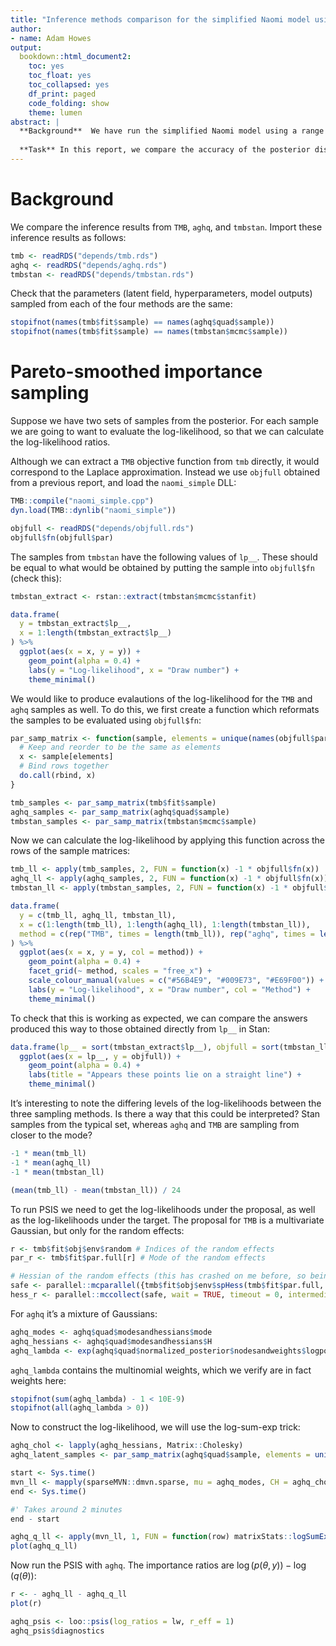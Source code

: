 ```yaml
---
title: "Inference methods comparison for the simplified Naomi model using Pareto-smoothed importance sampling"
author:
- name: Adam Howes
output:
  bookdown::html_document2:
    toc: yes
    toc_float: yes
    toc_collapsed: yes
    df_print: paged
    code_folding: show
    theme: lumen
abstract: |
  **Background**  We have run the simplified Naomi model using a range of inference methods: `TMB`, `aghq`, and `tmbstan`.
  
  **Task** In this report, we compare the accuracy of the posterior distributions obtained from these inference methods using Pareto-smoothed importance sampling.
---
```


# Background

We compare the inference results from `TMB`, `aghq`, and `tmbstan`.
Import these inference results as follows:

```r
tmb <- readRDS("depends/tmb.rds")
aghq <- readRDS("depends/aghq.rds")
tmbstan <- readRDS("depends/tmbstan.rds")
```

Check that the parameters (latent field, hyperparameters, model outputs) sampled from each of the four methods are the same:

```r
stopifnot(names(tmb$fit$sample) == names(aghq$quad$sample))
stopifnot(names(tmb$fit$sample) == names(tmbstan$mcmc$sample))
```

# Pareto-smoothed importance sampling

Suppose we have two sets of samples from the posterior.
For each sample we are going to want to evaluate the log-likelihood, so that we can calculate the log-likelihood ratios.

Although we can extract a `TMB` objective function from `tmb` directly, it would correspond to the Laplace approximation.
Instead we use `objfull` obtained from a previous report, and load the `naomi_simple` DLL:

```r
TMB::compile("naomi_simple.cpp")
dyn.load(TMB::dynlib("naomi_simple"))

objfull <- readRDS("depends/objfull.rds")
objfull$fn(objfull$par)
```

The samples from `tmbstan` have the following values of `lp__`.
These should be equal to what would be obtained by putting the sample into `objfull$fn` (check this):

```r
tmbstan_extract <- rstan::extract(tmbstan$mcmc$stanfit)

data.frame(
  y = tmbstan_extract$lp__,
  x = 1:length(tmbstan_extract$lp__)
) %>%
  ggplot(aes(x = x, y = y)) +
    geom_point(alpha = 0.4) +
    labs(y = "Log-likelihood", x = "Draw number") +
    theme_minimal()
```

We would like to produce evalautions of the log-likelihood for the `TMB` and `aghq` samples as well.
To do this, we first create a function which reformats the samples to be evaluated using `objfull$fn`:

```r
par_samp_matrix <- function(sample, elements = unique(names(objfull$par))) {
  # Keep and reorder to be the same as elements
  x <- sample[elements]
  # Bind rows together
  do.call(rbind, x)
}

tmb_samples <- par_samp_matrix(tmb$fit$sample)
aghq_samples <- par_samp_matrix(aghq$quad$sample)
tmbstan_samples <- par_samp_matrix(tmbstan$mcmc$sample)
```

Now we can calculate the log-likelihood by applying this function across the rows of the sample matrices:

```r
tmb_ll <- apply(tmb_samples, 2, FUN = function(x) -1 * objfull$fn(x))
aghq_ll <- apply(aghq_samples, 2, FUN = function(x) -1 * objfull$fn(x))
tmbstan_ll <- apply(tmbstan_samples, 2, FUN = function(x) -1 * objfull$fn(x))

data.frame(
  y = c(tmb_ll, aghq_ll, tmbstan_ll),
  x = c(1:length(tmb_ll), 1:length(aghq_ll), 1:length(tmbstan_ll)),
  method = c(rep("TMB", times = length(tmb_ll)), rep("aghq", times = length(aghq_ll)), rep("tmbstan", times = length(tmbstan_ll)))
) %>%
  ggplot(aes(x = x, y = y, col = method)) +
    geom_point(alpha = 0.4) +
    facet_grid(~ method, scales = "free_x") +
    scale_colour_manual(values = c("#56B4E9", "#009E73", "#E69F00")) +
    labs(y = "Log-likelihood", x = "Draw number", col = "Method") +
    theme_minimal()
```

To check that this is working as expected, we can compare the answers produced this way to those obtained directly from `lp__` in Stan:

```r
data.frame(lp__ = sort(tmbstan_extract$lp__), objfull = sort(tmbstan_ll)) %>%
  ggplot(aes(x = lp__, y = objfull)) +
    geom_point(alpha = 0.4) +
    labs(title = "Appears these points lie on a straight line") +
    theme_minimal()
```

It's interesting to note the differing levels of the log-likelihoods between the three sampling methods.
Is there a way that this could be interpreted?
Stan samples from the typical set, whereas `aghq` and `TMB` are sampling from closer to the mode?

```r
-1 * mean(tmb_ll)
-1 * mean(aghq_ll)
-1 * mean(tmbstan_ll)

(mean(tmb_ll) - mean(tmbstan_ll)) / 24
```

To run PSIS we need to get the log-likelihoods under the proposal, as well as the log-likelihoods under the target.
The proposal for `TMB` is a multivariate Gaussian, but only for the random effects:

```r
r <- tmb$fit$obj$env$random # Indices of the random effects
par_r <- tmb$fit$par.full[r] # Mode of the random effects

# Hessian of the random effects (this has crashed on me before, so being safe)
safe <- parallel::mcparallel({tmb$fit$obj$env$spHess(tmb$fit$par.full, random = TRUE)})
hess_r <- parallel::mccollect(safe, wait = TRUE, timeout = 0, intermediate = FALSE)
```

For `aghq` it's a mixture of Gaussians:

```r
aghq_modes <- aghq$quad$modesandhessians$mode
aghq_hessians <- aghq$quad$modesandhessians$H
aghq_lambda <- exp(aghq$quad$normalized_posterior$nodesandweights$logpost_normalized) * aghq$quad$normalized_posterior$nodesandweights$weights
```

`aghq_lambda` contains the multinomial weights, which we verify are in fact weights here:

```r
stopifnot(sum(aghq_lambda) - 1 < 10E-9)
stopifnot(all(aghq_lambda > 0))
```

Now to construct the log-likelihood, we will use the log-sum-exp trick:

```r
aghq_chol <- lapply(aghq_hessians, Matrix::Cholesky)
aghq_latent_samples <- par_samp_matrix(aghq$quad$sample, elements = unique(names(aghq_modes[[1]])))

start <- Sys.time()
mvn_ll <- mapply(sparseMVN::dmvn.sparse, mu = aghq_modes, CH = aghq_chol, MoreArgs = list(x = t(aghq_latent_samples), prec = TRUE, log = TRUE))
end <- Sys.time()

#' Takes around 2 minutes
end - start

aghq_q_ll <- apply(mvn_ll, 1, FUN = function(row) matrixStats::logSumExp(log(aghq_weights) + row))
plot(aghq_q_ll)
```

Now run the PSIS with `aghq`.
The importance ratios are $\log(p(\theta, y)) - \log(q(\theta))$:

```r
r <- - aghq_ll - aghq_q_ll
plot(r)

aghq_psis <- loo::psis(log_ratios = lw, r_eff = 1)
aghq_psis$diagnostics
```
